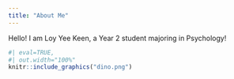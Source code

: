 ---
title: "About Me"
---

Hello! I am Loy Yee Keen, a Year 2 student majoring in Psychology! 


```{r}
#| eval=TRUE,
#| out.width="100%"
knitr::include_graphics("dino.png")
```
